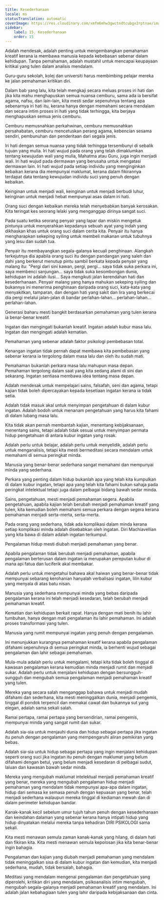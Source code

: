 ```yaml
---
title: Kesederhanaan
locale: ms
statusTranslation: automatic
coverImage: https://res.cloudinary.com/xmfm6mhw3gwctndtcubgx2rptnae/image/upload/v1740337243/small_cover_educacion_fundamental_a051170f1c.webp
sidebar:
    label: 15. Kesederhanaan
    order: 15
---
```

Adalah mendesak, adalah penting untuk mengembangkan pemahaman kreatif kerana ia membawa manusia kepada kebebasan sebenar dalam kehidupan. Tanpa pemahaman, adalah mustahil untuk mencapai keupayaan kritikal yang tulen dalam analisis mendalam.

Guru-guru sekolah, kolej dan universiti harus membimbing pelajar mereka ke jalan pemahaman kritikan diri.

Dalam bab yang lalu, kita telah mengkaji secara meluas proses iri hati dan jika kita mahu menghapuskan semua nuansa cemburu, sama ada ia bersifat agama, nafsu, dan lain-lain, kita mesti sedar sepenuhnya tentang apa sebenarnya iri hati itu, kerana hanya dengan memahami secara mendalam dan secara intim proses iri hati yang tidak terhingga, kita berjaya menghapuskan semua jenis cemburu.

Cemburu memusnahkan perkahwinan, cemburu memusnahkan persahabatan, cemburu mencetuskan perang agama, kebencian sesama sendiri, pembunuhan dan penderitaan dari segala jenis.

Iri hati dengan semua nuansa yang tidak terhingga tersembunyi di sebalik tujuan yang mulia. Iri hati wujud pada orang yang telah dimaklumkan tentang kewujudan wali yang mulia, Mahatma atau Guru, juga ingin menjadi wali. Iri hati wujud pada dermawan yang berusaha untuk mengatasi dermawan lain. Iri hati wujud pada setiap individu yang menginginkan kebaikan kerana dia mempunyai maklumat, kerana dalam fikirannya terdapat data tentang kewujudan individu suci yang penuh dengan kebaikan.

Keinginan untuk menjadi wali, keinginan untuk menjadi berbudi luhur, keinginan untuk menjadi hebat mempunyai asas dalam iri hati.

Orang suci dengan kebaikan mereka telah menyebabkan banyak kerosakan. Kita teringat kes seorang lelaki yang menganggap dirinya sangat suci.

Pada suatu ketika seorang penyair yang lapar dan miskin mengetuk pintunya untuk menyerahkan kepadanya sebuah ayat yang indah yang dikhaskan khas untuk orang suci dalam cerita kita. Penyair itu hanya mengharapkan sekeping syiling untuk membeli makanan untuk tubuhnya yang lesu dan sudah tua.

Penyair itu membayangkan segala-galanya kecuali penghinaan. Alangkah terkejutnya dia apabila orang suci itu dengan pandangan yang saleh dan dahi yang berkerut menutup pintu sambil berkata kepada penyair yang malang itu: "Pergi dari sini kawan, pergi, pergi... saya tidak suka perkara ini, saya membenci sanjungan... saya tidak suka kesombongan dunia, kehidupan ini adalah ilusi... Saya mengikuti jalan kerendahan hati dan kesederhanaan. Penyair malang yang hanya mahukan sekeping syiling dan bukannya ini menerima penghinaan daripada orang suci, kata-kata yang menyakitkan, tamparan, dan dengan hati yang sakit dan lira yang berkecai dia pergi melalui jalan-jalan di bandar perlahan-lahan... perlahan-lahan... perlahan-lahan.

Generasi baharu mesti bangkit berdasarkan pemahaman yang tulen kerana ia benar-benar kreatif.

Ingatan dan mengingati bukanlah kreatif. Ingatan adalah kubur masa lalu. Ingatan dan mengingati adalah kematian.

Pemahaman yang sebenar adalah faktor psikologi pembebasan total.

Kenangan ingatan tidak pernah dapat membawa kita pembebasan yang sebenar kerana ia tergolong dalam masa lalu dan oleh itu sudah mati.

Pemahaman bukanlah perkara masa lalu mahupun masa depan. Pemahaman tergolong dalam saat yang kita sedang alami di sini dan sekarang. Ingatan sentiasa membawa idea tentang masa depan.

Adalah mendesak untuk mempelajari sains, falsafah, seni dan agama, tetapi kajian tidak boleh dipercayakan kepada kesetiaan ingatan kerana ia tidak setia.

Adalah tidak masuk akal untuk menyimpan pengetahuan di dalam kubur ingatan. Adalah bodoh untuk menanam pengetahuan yang harus kita fahami di dalam lubang masa lalu.

Kita tidak akan pernah membantah kajian, menentang kebijaksanaan, menentang sains, tetapi adalah tidak sesuai untuk menyimpan permata hidup pengetahuan di antara kubur ingatan yang rosak.

Adalah perlu untuk belajar, adalah perlu untuk menyelidik, adalah perlu untuk menganalisis, tetapi kita mesti bermeditasi secara mendalam untuk memahami di semua peringkat minda.

Manusia yang benar-benar sederhana sangat memahami dan mempunyai minda yang sederhana.

Perkara yang penting dalam hidup bukanlah apa yang telah kita kumpulkan di dalam kubur ingatan, tetapi apa yang telah kita fahami bukan sahaja pada peringkat intelektual tetapi juga dalam pelbagai bidang bawah sedar minda.

Sains, pengetahuan, mesti menjadi pemahaman segera. Apabila pengetahuan, apabila kajian telah berubah menjadi pemahaman kreatif yang tulen, kita kemudian boleh memahami semua perkara dengan segera kerana pemahaman menjadi serta-merta, serta-merta.

Pada orang yang sederhana, tidak ada komplikasi dalam minda kerana setiap komplikasi minda adalah disebabkan oleh ingatan. Diri Machiavellian yang kita bawa di dalam adalah ingatan terkumpul.

Pengalaman hidup mesti diubah menjadi pemahaman yang benar.

Apabila pengalaman tidak berubah menjadi pemahaman, apabila pengalaman berterusan dalam ingatan ia merupakan pereputan kubur di mana api fatua dan luciferik akal membakar.

Adalah perlu untuk mengetahui bahawa akal haiwan yang benar-benar tidak mempunyai sebarang kerohanian hanyalah verbalisasi ingatan, lilin kubur yang menyala di atas batu nisan.

Manusia yang sederhana mempunyai minda yang bebas daripada pengalaman kerana ini telah menjadi kesedaran, telah berubah menjadi pemahaman kreatif.

Kematian dan kehidupan berkait rapat. Hanya dengan mati benih itu lahir tumbuhan, hanya dengan mati pengalaman itu lahir pemahaman. Ini adalah proses transformasi yang tulen.

Manusia yang rumit mempunyai ingatan yang penuh dengan pengalaman.

Ini menunjukkan kurangnya pemahaman kreatif kerana apabila pengalaman difahami sepenuhnya di semua peringkat minda, ia berhenti wujud sebagai pengalaman dan lahir sebagai pemahaman.

Mula-mula adalah perlu untuk mengalami, tetapi kita tidak boleh tinggal di kawasan pengalaman kerana kemudian minda menjadi rumit dan menjadi sukar. Adalah perlu untuk menjalani kehidupan dengan bersungguh-sungguh dan mengubah semua pengalaman menjadi pemahaman kreatif yang tulen.

Mereka yang secara salah menganggap bahawa untuk menjadi mudah difahami dan sederhana, kita mesti meninggalkan dunia, menjadi pengemis, tinggal di pondok terpencil dan memakai cawat dan bukannya sut yang elegan, adalah sama sekali salah.

Ramai pertapa, ramai pertapa yang bersendirian, ramai pengemis, mempunyai minda yang sangat rumit dan sukar.

Adalah sia-sia untuk menjauhi dunia dan hidup sebagai pertapa jika ingatan itu penuh dengan pengalaman yang mempengaruhi aliran pemikiran yang bebas.

Adalah sia-sia untuk hidup sebagai pertapa yang ingin menjalani kehidupan seperti orang suci jika ingatan itu penuh dengan maklumat yang belum difahami dengan betul, yang belum menjadi kesedaran di pelbagai sudut, laluan dan kawasan bawah sedar minda.

Mereka yang mengubah maklumat intelektual menjadi pemahaman kreatif yang benar, mereka yang mengubah pengalaman hidup menjadi pemahaman yang mendalam tidak mempunyai apa-apa dalam ingatan, hidup dari semasa ke semasa penuh dengan kepuasan yang benar, telah menjadi sederhana walaupun mereka tinggal di kediaman mewah dan di dalam perimeter kehidupan bandar.

Kanak-kanak kecil sebelum umur tujuh tahun penuh dengan kesederhanaan dan keindahan dalaman yang sebenar kerana hanya intipati hidup yang hidup dinyatakan melalui mereka tanpa kehadiran DIRI PSIKOLOGI sama sekali.

Kita mesti menawan semula zaman kanak-kanak yang hilang, di dalam hati dan fikiran kita. Kita mesti menawan semula kepolosan jika kita benar-benar ingin bahagia.

Pengalaman dan kajian yang diubah menjadi pemahaman yang mendalam tidak meninggalkan sisa di dalam kubur ingatan dan kemudian, kita menjadi sederhana, mudah, tidak bersalah, bahagia.

Meditasi yang mendalam mengenai pengalaman dan pengetahuan yang diperolehi, kritikan diri yang mendalam, psikoanalisis intim mengubah, mengubah segala-galanya menjadi pemahaman kreatif yang mendalam. Ini adalah jalan kebahagiaan tulen yang lahir daripada kebijaksanaan dan cinta.

